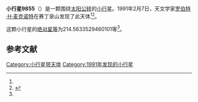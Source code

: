 {{Infobox planet
| bgcolour = #FFFFC0
| name = 9855
| symbol = 
| image = 
| caption = 
| discovery = yes
| discovery_ref = 
| discoverer = [[罗伯特·H·麦克诺特|罗伯特·H·麦克诺特]]
| discovery_site = [[赛丁泉山|赛丁泉山]] 
| discovered = 1991年2月7日
| designations = yes
| mp_name = 
| named_after = 
| alt_names = 1991 CU/ 1981 UQ15 / 2001 WS102
| mp_category = [[主带小行星|主带小行星]]
| orbit_ref = <ref name="a">[http://ssd.jpl.nasa.gov/sbdb.cgi?sstr=9855 9855] {{Wayback|url=http://ssd.jpl.nasa.gov/sbdb.cgi?sstr=9855 |date=20210717065623 }}，小行星數據庫瀏覽器（JPL Small-Body Database Browser）－[[美国国家航空航天局|美国国家航空航天局]]喷气推进实验室</ref>
| epoch = 2456400.5 (2013年4月18日更新)
| aphelion = {{convert|2.824229065942968|AU|km|3|abbr=on|lk=out}}
| perihelion = {{convert|2.341458879805372|AU|km|3|abbr=on}}
| semimajor = {{convert|2.58284397287417|AU|km|3|abbr=on}}
| eccentricity = 0.093457094
| period = 1516.162268 [[日|日]]<br />4.15[[儒略年|儒略年]]
| avg_speed = 
| inclination = 9.970674977017151
| asc_node = 140.5388583137145
| mean_anomaly = 
| arg_peri = 214.5633529460101
| satellites = 
| physical_characteristics = yes
| dimensions = 
| mass = 
| density = 
| surface_grav = 
| escape_velocity = 
| sidereal_day = 
| axial_tilt = 
| pole_ecliptic_lat = 
| pole_ecliptic_lon = 
| albedo = 
| temperatures= 
| temp_name1 = 
| mean_temp_1 = 
| max_temp_1 = 
| temp_name2 = 
| max_temp_2 = 
| spectral_type = 
| abs_magnitude = 214.5633529460101
}}

'''小行星9855'''（{{lang-en|9855}}）是一颗围绕[[太阳|太阳]][[公转|公转]]的[[小行星|小行星]]。1991年2月7日，天文学家[[罗伯特·H·麦克诺特|罗伯特·H·麦克诺特]]在赛丁泉山发现了此天体<ref name="a" /><ref>{{cite news|title=小行星列表|url=http://cfa-www.harvard.edu/iau/lists/NumberedMPs.txt|accessdate=2013-07-08|newspaper=哈佛大学|archive-date=2008-05-17|archive-url=https://web.archive.org/web/20080517010638/http://cfa-www.harvard.edu/iau/lists/NumberedMPs.txt|dead-url=no}}</ref>。

这颗小行星的[[绝对星等|绝对星等]]为214.5633529460101等<ref name="a" />。

==参考文献==
{{reflist}}
{{Minor Planet Number|[[小行星9854|小行星9854]]|[[小行星9856|小行星9856]]}}

{{小天体}}

[[Category:小行星带天体|Category:小行星带天体]]
[[Category:1991年发现的小行星|Category:1991年发现的小行星]]

{{asteroid-stub}}
